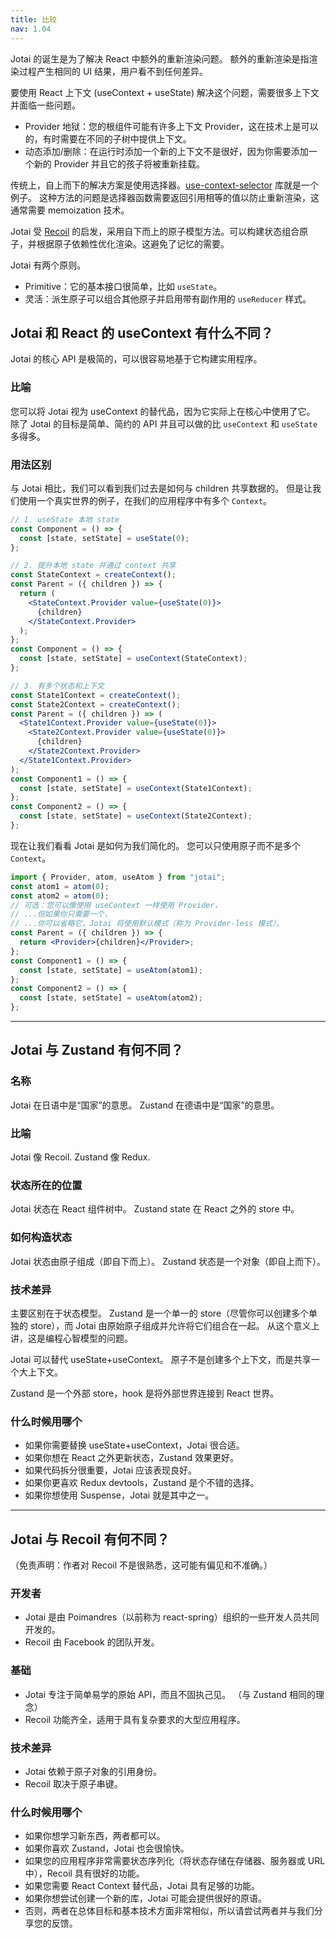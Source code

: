 ```yaml
---
title: 比较
nav: 1.04
---
```


Jotai 的诞生是为了解决 React 中额外的重新渲染问题。 额外的重新渲染是指渲染过程产生相同的 UI 结果，用户看不到任何差异。

要使用 React 上下文 (useContext + useState) 解决这个问题，需要很多上下文并面临一些问题。

- Provider 地狱：您的根组件可能有许多上下文 Provider，这在技术上是可以的，有时需要在不同的子树中提供上下文。
- 动态添加/删除：在运行时添加一个新的上下文不是很好，因为你需要添加一个新的 Provider 并且它的孩子将被重新挂载。

传统上，自上而下的解决方案是使用选择器。[use-context-selector](https://github.com/dai-shi/use-context-selector) 库就是一个例子。
这种方法的问题是选择器函数需要返回引用相等的值以防止重新渲染，这通常需要 memoization 技术。

Jotai 受 [Recoil](https://recoiljs.org/) 的启发，采用自下而上的原子模型方法。可以构建状态组合原子，并根据原子依赖性优化渲染。这避免了记忆的需要。

Jotai 有两个原则。

- Primitive：它的基本接口很简单，比如 `useState`。
- 灵活：派生原子可以组合其他原子并启用带有副作用的 `useReducer` 样式。

## Jotai 和 React 的 useContext 有什么不同？

Jotai 的核心 API 是极简的，可以很容易地基于它构建实用程序。

### 比喻

您可以将 Jotai 视为 useContext 的替代品，因为它实际上在核心中使用了它。 除了 Jotai 的目标是简单、简约的 API 并且可以做的比 `useContext` 和 `useState` 多得多。

### 用法区别

与 Jotai 相比，我们可以看到我们过去是如何与 children 共享数据的。 但是让我们使用一个真实世界的例子，在我们的应用程序中有多个 `Context`。

```jsx
// 1. useState 本地 state
const Component = () => {
  const [state, setState] = useState(0);
};

// 2. 提升本地 state 并通过 context 共享
const StateContext = createContext();
const Parent = ({ children }) => {
  return (
    <StateContext.Provider value={useState(0)}>
      {children}
    </StateContext.Provider>
  );
};
const Component = () => {
  const [state, setState] = useContext(StateContext);
};

// 3. 有多个状态和上下文
const State1Context = createContext();
const State2Context = createContext();
const Parent = ({ children }) => (
  <State1Context.Provider value={useState(0)}>
    <State2Context.Provider value={useState(0)}>
      {children}
    </State2Context.Provider>
  </State1Context.Provider>
);
const Component1 = () => {
  const [state, setState] = useContext(State1Context);
};
const Component2 = () => {
  const [state, setState] = useContext(State2Context);
};
```

现在让我们看看 Jotai 是如何为我们简化的。 您可以只使用原子而不是多个 `Context`。

```jsx
import { Provider, atom, useAtom } from "jotai";
const atom1 = atom(0);
const atom2 = atom(0);
// 可选：您可以像使用 useContext 一样使用 Provider，
// ...但如果你只需要一个，
// ...你可以省略它，Jotai 将使用默认模式（称为 Provider-less 模式）。
const Parent = ({ children }) => {
  return <Provider>{children}</Provider>;
};
const Component1 = () => {
  const [state, setState] = useAtom(atom1);
};
const Component2 = () => {
  const [state, setState] = useAtom(atom2);
};
```

---

## Jotai 与 Zustand 有何不同？

### 名称

Jotai 在日语中是“国家”的意思。
Zustand 在德语中是“国家”的意思。

### 比喻

Jotai 像 Recoil.
Zustand 像 Redux.

### 状态所在的位置

Jotai 状态在 React 组件树中。
Zustand state 在 React 之外的 store 中。

### 如何构造状态

Jotai 状态由原子组成（即自下而上）。
Zustand 状态是一个对象（即自上而下）。

### 技术差异

主要区别在于状态模型。 Zustand 是一个单一的 store（尽管你可以创建多个单独的 store），而 Jotai 由原始原子组成并允许将它们组合在一起。 从这个意义上讲，这是编程心智模型的问题。

Jotai 可以替代 useState+useContext。 原子不是创建多个上下文，而是共享一个大上下文。

Zustand 是一个外部 store，hook 是将外部世界连接到 React 世界。

### 什么时候用哪个

- 如果你需要替换 useState+useContext，Jotai 很合适。
- 如果你想在 React 之外更新状态，Zustand 效果更好。
- 如果代码拆分很重要，Jotai 应该表现良好。
- 如果你更喜欢 Redux devtools，Zustand 是个不错的选择。
- 如果你想使用 Suspense，Jotai 就是其中之一。

---

## Jotai 与 Recoil 有何不同？

（免责声明：作者对 Recoil 不是很熟悉，这可能有偏见和不准确。）

### 开发者

- Jotai 是由 Poimandres（以前称为 react-spring）组织的一些开发人员共同开发的。
- Recoil 由 Facebook 的团队开发。

### 基础

- Jotai 专注于简单易学的原始 API，而且不固执己见。 （与 Zustand 相同的理念）
- Recoil 功能齐全，适用于具有复杂要求的大型应用程序。

### 技术差异

- Jotai 依赖于原子对象的引用身份。
- Recoil 取决于原子串键。

### 什么时候用哪个

- 如果你想学习新东西，两者都可以。
- 如果你喜欢 Zustand，Jotai 也会很愉快。
- 如果您的应用程序非常需要状态序列化（将状态存储在存储器、服务器或 URL 中），Recoil 具有很好的功能。
- 如果您需要 React Context 替代品，Jotai 具有足够的功能。
- 如果你想尝试创建一个新的库，Jotai 可能会提供很好的原语。
- 否则，两者在总体目标和基本技术方面非常相似，所以请尝试两者并与我们分享您的反馈。